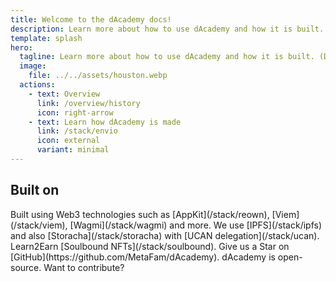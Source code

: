 ```yaml
---
title: Welcome to the dAcademy docs!
description: Learn more about how to use dAcademy and how it is built.
template: splash
hero:
  tagline: Learn more about how to use dAcademy and how it is built. (Docs are a Work in Progress)
  image:
    file: ../../assets/houston.webp
  actions:
    - text: Overview
      link: /overview/history
      icon: right-arrow
    - text: Learn how dAcademy is made
      link: /stack/envio
      icon: external
      variant: minimal
---
```



## Built on

<CardGrid stagger>
	<Card title="Web3" icon="rocket">
		Built using Web3 technologies such as [AppKit](/stack/reown), [Viem](/stack/viem), [Wagmi](/stack/wagmi) and more.
	</Card>
	<Card title="IPFS" icon="add-document">
		We use [IPFS](/stack/ipfs) and also [Storacha](/stack/storacha) with [UCAN delegation](/stack/ucan).
	</Card>
	<Card title="Soulbound NFTs" icon="heart">
		Learn2Earn [Soulbound NFTs](/stack/soulbound).
	</Card>
	<Card title="Give us a Star" icon="star">
		Give us a Star on [GitHub](https://github.com/MetaFam/dAcademy).  dAcademy is open-source. Want to contribute?
	</Card>
</CardGrid>
